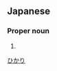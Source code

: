 ==Japanese==
{{ja-kanjitab|光|璃}}

===Proper noun===
{{ja-pos|proper|ひかり}}

# {{given name|female|lang=ja|sort=ひかり}}

[[Category:Japanese female given names|ひかり]]